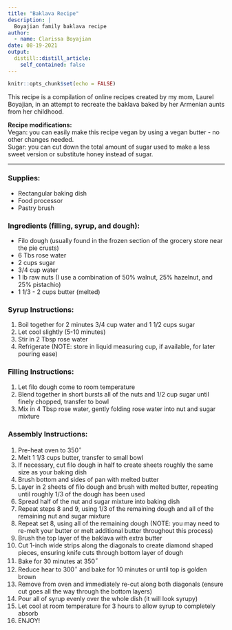 ```yaml
---
title: "Baklava Recipe"
description: |
  Boyajian family baklava recipe
author:
  - name: Clarissa Boyajian
date: 08-19-2021
output:
  distill::distill_article:
    self_contained: false
---
```



```r
knitr::opts_chunk$set(echo = FALSE)
```

This recipe is a compilation of online recipes created by my mom, Laurel Boyajian, in an attempt to recreate the baklava baked by her Armenian aunts from her childhood. 

**Recipe modifications:** <br>
Vegan: you can easily make this recipe vegan by using a vegan butter - no other changes needed. <br>
Sugar: you can cut down the total amount of sugar used to make a less sweet version or substitute honey instead of sugar. 

***

### **Supplies:**
- Rectangular baking dish
- Food processor
- Pastry brush

### **Ingredients** (filling, syrup, and dough): 
- Filo dough (usually found in the frozen section of the grocery store near the pie crusts)
- 6 Tbs rose water
- 2 cups sugar
- 3/4 cup water
- 1 lb raw nuts (I use a combination of 50% walnut, 25% hazelnut, and 25% pistachio)
- 1 1/3 - 2 cups butter (melted)

### **Syrup Instructions:**
1. Boil together for 2 minutes 3/4 cup water and 1 1/2 cups sugar
2. Let cool slightly (5-10 minutes)
3. Stir in 2 Tbsp rose water
4. Refrigerate (NOTE: store in liquid measuring cup, if available, for later pouring ease)

### **Filling Instructions:**
1. Let filo dough come to room temperature
2. Blend together in short bursts all of the nuts and 1/2 cup sugar until finely chopped, transfer to bowl
3. Mix in 4 Tbsp rose water, gently folding rose water into nut and sugar mixture

### **Assembly Instructions:**
1. Pre-heat oven to 350$^\circ$ 
2. Melt 1 1/3 cups butter, transfer to small bowl
3. If necessary, cut filo dough in half to create sheets roughly the same size as your baking dish
4. Brush bottom and sides of pan with melted butter
5. Layer in 2 sheets of filo dough and brush with melted butter, repeating until roughly 1/3 of the dough has been used
6. Spread half of the nut and sugar mixture into baking dish
7. Repeat steps 8 and 9, using 1/3 of the remaining dough and all of the remaining nut and sugar mixture
8. Repeat set 8, using all of the remaining dough (NOTE: you may need to re-melt your butter or melt additional butter throughout this process)
9. Brush the top layer of the baklava with extra butter
10. Cut 1-inch wide strips along the diagonals to create diamond shaped pieces, ensuring knife cuts through bottom layer of dough
11. Bake for 30 minutes at 350$^\circ$
12. Reduce hear to 300$^\circ$ and bake for 10 minutes or until top is golden brown
13. Remove from oven and immediately re-cut along both diagonals (ensure cut goes all the way through the bottom layers)
14. Pour all of syrup evenly over the whole dish (it will look syrupy)
15. Let cool at room temperature for 3 hours to allow syrup to completely absorb
16. ENJOY!



